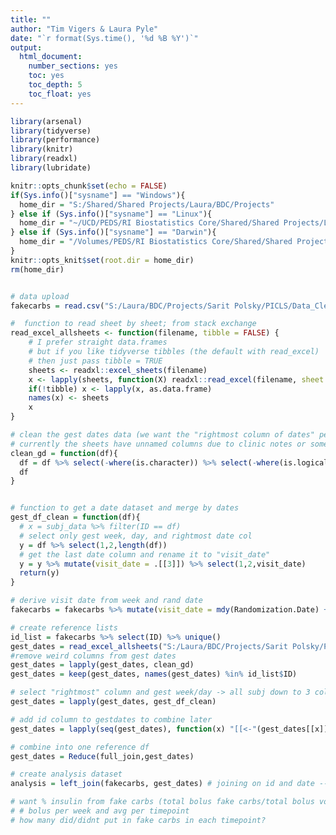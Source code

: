 ```yaml
---
title: ""
author: "Tim Vigers & Laura Pyle"
date: "`r format(Sys.time(), '%d %B %Y')`"
output:
  html_document:
    number_sections: yes
    toc: yes
    toc_depth: 5
    toc_float: yes
---
```


```r
library(arsenal)
library(tidyverse)
library(performance)
library(knitr)
library(readxl)
library(lubridate)

knitr::opts_chunk$set(echo = FALSE)
if(Sys.info()["sysname"] == "Windows"){
  home_dir = "S:/Shared/Shared Projects/Laura/BDC/Projects"
} else if (Sys.info()["sysname"] == "Linux"){
  home_dir = "~/UCD/PEDS/RI Biostatistics Core/Shared/Shared Projects/Laura/BDC/Projects"
} else if (Sys.info()["sysname"] == "Darwin"){
  home_dir = "/Volumes/PEDS/RI Biostatistics Core/Shared/Shared Projects/Laura/BDC/Projects"
}
knitr::opts_knit$set(root.dir = home_dir)
rm(home_dir)


# data upload
fakecarbs = read.csv("S:/Laura/BDC/Projects/Sarit Polsky/PICLS/Data_Clean/fake_carb_boluses.csv")
```

```r
#  function to read sheet by sheet; from stack exchange
read_excel_allsheets <- function(filename, tibble = FALSE) {
    # I prefer straight data.frames
    # but if you like tidyverse tibbles (the default with read_excel)
    # then just pass tibble = TRUE
    sheets <- readxl::excel_sheets(filename)
    x <- lapply(sheets, function(X) readxl::read_excel(filename, sheet = X))
    if(!tibble) x <- lapply(x, as.data.frame)
    names(x) <- sheets
    x
}

# clean the gest dates data (we want the "rightmost column of dates" per sarit)
# currently the sheets have unnamed columns due to clinic notes or some other magic
clean_gd = function(df){
  df = df %>% select(-where(is.character)) %>% select(-where(is.logical))
  df
}


# function to get a date dataset and merge by dates
gest_df_clean = function(df){
  # x = subj_data %>% filter(ID == df)
  # select only gest week, day, and rightmost date col
  y = df %>% select(1,2,length(df))
  # get the last date column and rename it to "visit_date"
  y = y %>% mutate(visit_date = .[[3]]) %>% select(1,2,visit_date)
  return(y)
}


```

```r
# derive visit date from week and rand date
fakecarbs = fakecarbs %>% mutate(visit_date = mdy(Randomization.Date) + (7*Week.Num.))

# create reference lists
id_list = fakecarbs %>% select(ID) %>% unique() 
gest_dates = read_excel_allsheets("S:/Laura/BDC/Projects/Sarit Polsky/PICLS/Data_Raw/CURRENT_Gestational Age Calculator_v6 .xlsx")
#remove weird columns from gest dates
gest_dates = lapply(gest_dates, clean_gd)
gest_dates = keep(gest_dates, names(gest_dates) %in% id_list$ID)

# select "rightmost" column and gest week/day -> all subj down to 3 col
gest_dates = lapply(gest_dates, gest_df_clean)

# add id column to gestdates to combine later
gest_dates = lapply(seq(gest_dates), function(x) "[[<-"(gest_dates[[x]], paste0("ID"), value = names(gest_dates)[x]))

# combine into one reference df
gest_dates = Reduce(full_join,gest_dates)

# create analysis dataset
analysis = left_join(fakecarbs, gest_dates) # joining on id and date -- perfectomundo
```


```r
# want % insulin from fake carbs (total bolus fake carbs/total bolus vol), avg per timepoint (trimesters)
# # bolus per week and avg per timepoint
# how many did/didnt put in fake carbs in each timepoint?



```